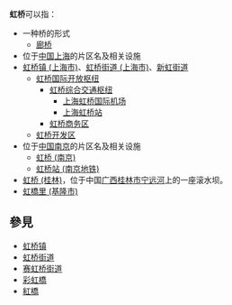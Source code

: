 '''虹桥'''可以指：
* 一种桥的形式
** [[廊桥|廊桥]]
* 位于[[中国|中国]][[上海|上海]]的片区名及相关设施
* [[虹桥镇_(上海市)|虹桥镇 (上海市)]]、[[虹桥街道_(上海市)|虹桥街道 (上海市)]]、[[新虹街道|新虹街道]]
** [[虹桥国际开放枢纽|虹桥国际开放枢纽]]
*** [[虹桥综合交通枢纽|虹桥综合交通枢纽]]
**** [[上海虹桥国际机场|上海虹桥国际机场]]
**** [[上海虹桥站|上海虹桥站]]
*** [[虹桥商务区|虹桥商务区]]
** [[虹桥开发区|虹桥开发区]]
* 位于[[中国|中国]][[南京|南京]]的片区名及相关设施
** [[虹桥_(南京)|虹桥 (南京)]]
** [[虹桥站_(南京地铁)|虹桥站 (南京地铁)]]
*[[虹桥_(桂林)|虹桥 (桂林)]]，位于中国[[广西|广西]][[桂林市|桂林市]][[宁远河|宁远河]]上的一座滚水坝。
*[[虹橋里_(基隆市)|虹橋里 (基隆市)]]

== 參見 ==
*[[虹桥镇|虹桥镇]]
*[[虹桥街道|虹桥街道]]
*[[赛虹桥街道|赛虹桥街道]]
*[[彩虹橋|彩虹橋]]
*[[紅橋|紅橋]]

{{disambig|Cat=二字中國相關消歧義}}